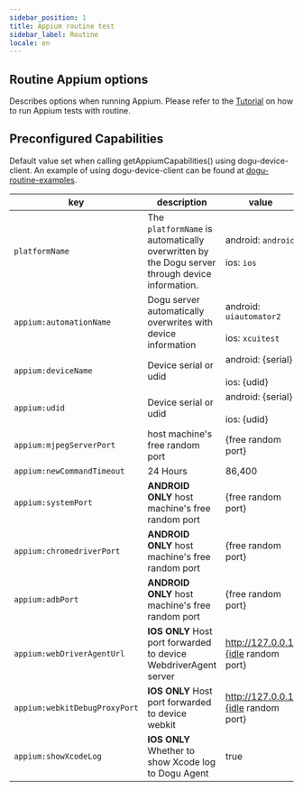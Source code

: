 ```yaml
---
sidebar_position: 1
title: Appium routine test
sidebar_label: Routine
locale: en
---
```


## Routine Appium options

Describes options when running Appium. Please refer to the [Tutorial](/get-started/tutorials/test-automation/appium) on how to run Appium tests with routine.

## Preconfigured Capabilities

Default value set when calling getAppiumCapabilities() using dogu-device-client. An example of using dogu-device-client can be found at [dogu-routine-examples](https://github.com/dogu-team/dogu-routine-examples).

| key                           | description                                                                                    | value                                            |
| ----------------------------- | ---------------------------------------------------------------------------------------------- | ------------------------------------------------ |
| `platformName`                | The `platformName` is automatically overwritten by the Dogu server through device information. | android: `android`<br></br> ios: `ios`           |
| `appium:automationName`       | Dogu server automatically overwrites with device information                                   | android: `uiautomator2`<br></br> ios: `xcuitest` |
| `appium:deviceName`           | Device serial or udid                                                                          | android: {serial}<br></br> ios: {udid}           |
| `appium:udid`                 | Device serial or udid                                                                          | android: {serial}<br></br> ios: {udid}           |
| `appium:mjpegServerPort`      | host machine's free random port                                                                | {free random port}                               |
| `appium:newCommandTimeout`    | 24 Hours                                                                                       | 86,400                                           |
| `appium:systemPort`           | **ANDROID ONLY** host machine's free random port                                               | {free random port}                               |
| `appium:chromedriverPort`     | **ANDROID ONLY** host machine's free random port                                               | {free random port}                               |
| `appium:adbPort`              | **ANDROID ONLY** host machine's free random port                                               | {free random port}                               |
| `appium:webDriverAgentUrl`    | **IOS ONLY** Host port forwarded to device WebdriverAgent server                               | http://127.0.0.1:{idle random port}              |
| `appium:webkitDebugProxyPort` | **IOS ONLY** Host port forwarded to device webkit                                              | http://127.0.0.1:{idle random port}              |
| `appium:showXcodeLog`         | **IOS ONLY** Whether to show Xcode log to Dogu Agent                                           | true                                             |
